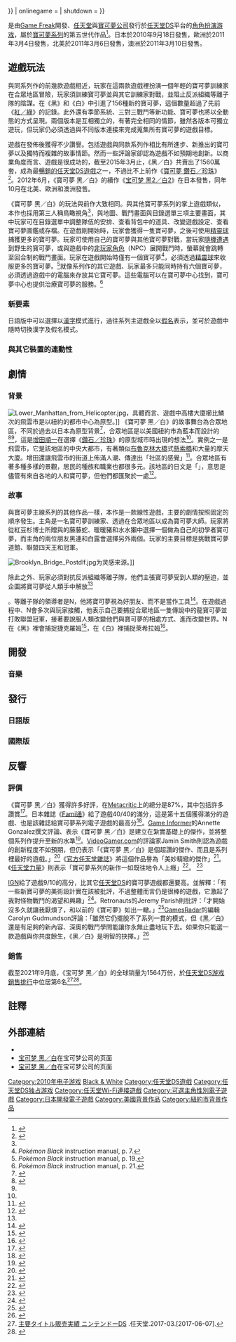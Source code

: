 {{expand|time=2012-03-03T05:05:51+00:00}}
{{noteTA
|G1=Games}}
{{Infobox VG
| title       = 寶可夢 黑／白
| original    = 
| japanese    = ポケットモンスター ブラック・ホワイト
| english     = Pokémon Black and White
| image       = 寶可夢黑白.jpg
| caption     = 日文版遊戲封面<br/>上方為《黑》、下方為《白》
| official    = 
| common      = 
| genre       = [[電子角色扮演遊戲|電子角色扮演遊戲]]
| platforms   = [[任天堂DS|任天堂DS]]
| developer   = [[Game_Freak|Game Freak]]
| publisher   = {{ubl|[[任天堂|任天堂]]|[[寶可夢公司|寶可夢公司]]}}
| director    = [[增田順一|增田順一]]
| producer    = {{ubl|增田順一|山上仁志|江上周作|鶴宏明}}
| designer    = [[森本茂樹|森本茂樹]]<br/>大森滋
| writer      = {{ubl|松宮稔展|中津井優|增田順一}}
| programmer  = 渡邊哲也
| composer    = {{ubl|景山將太|一之瀨剛|佐藤仁美|增田順一|足立美奈子}}
| artist      = {{ubl|[[杉森建|杉森建]]|海野隆雄}}
| series      = [[寶可夢系列_(遊戲)|寶可夢系列]]
| engine      = 
| modes       = [[单人电子游戏|單人]]、[[多人电子游戏|多人]]
| released    = {{vgrelease|JP|18 September 2010<ref name="jprelease">{{cite web |url=http://www.pokemon-sp.jp/series/bw/#/product |title=商品情報 {{!}} 『ポケットモンスターブラック・ホワイト』公式サイト |access-date=2010-06-27 |language=ja |archive-url=https://www.webcitation.org/5sv9U8lJZ?url=http://www.pokemon-sp.jp/series/bw/#/product |archive-date=2010-09-22 |url-status=yes }}</ref>|EU|4 March 2011<ref name="Official Nintendo Magazine UK">{{cite web |url=http://www.officialnintendomagazine.co.uk/article.php?id=22550 |work=[[Official_Nintendo_Magazine|Official Nintendo Magazine]] |title=Pokémon Black & White UK release date confirmed |date=2011-01-10 |access-date=2011-01-10 |url-status=yes |archive-url=https://web.archive.org/web/20110113111403/http://www.officialnintendomagazine.co.uk/article.php?id=22550 |archive-date=2011-01-13 }}</ref>|NA|6 March 2011<ref name="englishBWsite">{{cite web |url=http://www.pokemon.com/us/news/vg_blackwhite_announce-2010-05-28/ |title=Pokémon Black Version and Pokémon White Version |date=2010-05-28 |access-date=2010-09-22 |archive-url=https://www.webcitation.org/5sv9jIykM?url=http://www.pokemon.com/us/news/vg_blackwhite_announce-2010-05-28/ |archive-date=2010-09-22 |url-status=yes }}</ref><ref>{{cite web|url=http://press.nintendo.com/articles.jsp?id=27063|archive-url=https://web.archive.org/web/20101230120900/http://press.nintendo.com/articles.jsp?id=27063|url-status=yes|archive-date=2010-12-30|title=Pokemon Black & Pokemon White launching in North America on March 6, 2011|access-date=2010-12-27}}</ref>|AUS|10 March 2011<ref>{{cite web|url=http://www.pokemonblackwhite.com/en-au/|title=Pokémon Black Version and Pokémon White Version {{!}} Official Video Game Site (Australia & New Zealand)|url-status=yes|archive-url=https://www.webcitation.org/64vXcXCLS?url=http://www.pokemonblackwhite.com/en-au/|archive-date=2012-01-24|access-date=2021-06-16}}</ref>}}
| onlinegame  = 
| shutdown    =
}}

{{vgname|寶可夢 黑／白|ja=ポケットモンスター ブラック・ホワイト|en=Pokémon Black and White}}是由[[Game_Freak|Game Freak]]開發、[[任天堂|任天堂]]與[[寶可夢公司|寶可夢公司]]發行於[[任天堂DS|任天堂DS]]平台的[[角色扮演游戏|角色扮演游戏]]，屬於[[寶可夢系列_(遊戲)|寶可夢系列]]的第五世代作品<ref name="bw">{{cite web |url=http://www.pokemon.co.jp/bw/index.html |script-title=ja:『ポケットモンスターブラック・ホワイト』 |language=ja |publisher=[[Nintendo|Nintendo]] |accessdate=2010-04-07 |archiveurl=https://www.webcitation.org/5sv9suCz9?url=http://www.pokemon-sp.jp/series/bw/ |archivedate=2010-09-22 |deadurl=yes }}</ref>。日本於2010年9月18日發售，歐洲於2011年3月4日發售，北美於2011年3月6日發售，澳洲於2011年3月10日發售。

== 遊戲玩法 ==
{{main|寶可夢遊戲機制}}
與同系列作的前幾款遊戲相近，玩家在這兩款遊戲裡扮演一個年輕的寶可夢訓練家在合眾地區冒險，玩家須訓練寶可夢並與其它訓練家對戰，並阻止反派組織等離子隊的陰謀。在《黑》和《白》中引進了156種新的寶可夢，這個數量超過了先前《[[寶可夢_紅／綠|紅／綠]]》的記錄。此外還有季節系統、三對三戰鬥等新功能、寶可夢也將以全動態的方式呈現。兩個版本是互相獨立的，有著完全相同的情節，雖然各版本可獨立遊玩，但玩家仍必須透過與不同版本連接來完成蒐集所有寶可夢的遊戲目標。

遊戲在發佈後獲得不少讚譽。包括遊戲與同款系列作相比有所進步、新推出的寶可夢以及獨特而複雜的故事情節。然而一些評論家卻認為遊戲不如預期地創新。以商業角度而言、遊戲是很成功的，截至2015年3月止，《黑／白》共賣出了1560萬套，成為最[[畅销任天堂DS游戏列表|暢銷的任天堂DS遊戲]]之一，不過比不上前作《[[寶可夢_鑽石／珍珠|寶可夢 鑽石／珍珠]]》<ref name="mar15">{{cite web|title=Top Selling Software Sales Units - Nintendo DS Software|url=https://www.nintendo.co.jp/ir/en/sales/software/ds.html|accessdate=2015-05-12|date=2015-03-31|publisher=Nintendo|archive-url=https://web.archive.org/web/20170129164222/https://www.nintendo.co.jp/ir/en/sales/software/ds.html|archive-date=2017-01-29|dead-url=no}}</ref>。2012年6月，《寶可夢 黑／白》的續作《[[宝可梦_黑2／白2|宝可梦 黑2／白2]]》在日本發售，同年10月在北美、歐洲和澳洲發售。

《寶可夢 黑／白》的玩法與前作大致相同。與其他寶可夢系列的掌上遊戲類似，本作也採用第三人稱鳥瞰視角<ref name="IGN Review" />，與地圖、戰鬥畫面與目錄選單三項主要畫面，其中玩家可在目錄選單中調整隊伍的安排、查看背包中的道具、改變遊戲設定、查看寶可夢圖鑑或存檔。在遊戲剛開始時，玩家會獲得一隻寶可夢，之後可使用[[精靈球|精靈球]]捕獲更多的寶可夢。玩家可使用自己的寶可夢與其他寶可夢對戰，當玩家[[隨機遭遇|隨機遭遇]]到野生的寶可夢，或與遊戲中的[[非玩家角色|非玩家角色]]（NPC）展開戰鬥時，螢幕就會跳轉至回合制的戰鬥畫面。玩家在遊戲開始時僅有一個寶可夢<ref name="m7">''Pokémon Black'' instruction manual, p. 7.</ref>，必須透過[[精靈球|精靈球]]來收服更多的寶可夢。<ref name="m19">''Pokémon Black'' instruction manual, p. 19.</ref>就像系列作的其它遊戲、玩家最多只能同時持有六個寶可夢，必須透過遊戲中的電腦來存放其它寶可夢。這些電腦可以在寶可夢中心找到，寶可夢中心也提供治療寶可夢的服務。<ref name="m21">''Pokémon Black'' instruction manual, p. 21.</ref>

=== 新要素 ===
日語版中可以選擇以[[日語漢字|漢字]]模式進行，過往系列主遊戲全以[[日語假名|假名]]表示，並可於遊戲中隨時切換漢字及假名模式。

=== 與其它裝置的連動性 ===

== 劇情 ==
=== 背景 ===
[[File:Lower_Manhattan_from_Helicopter.jpg|left]]，具體而言、遊戲中高樓大廈櫛比鱗次的飛雲市是以紐約的都市中心為原型。]]
《寶可夢 黑／白》的故事舞台為合眾地區，不同於過去以日本為原型背景<ref>{{cite web|url=https://www.nintendo.co.jp/ds/irbj/topics/file/vol_01/file1.html|title=ポケットモンスターブラック・ホワイト：新しいポケットモンスターのこと知ってますか？|publisher=Nintendo Gamez|accessdate=2010-07-08|last=|first=|archive-date=2010-09-11|archive-url=https://web.archive.org/web/20100911001401/http://www.nintendo.co.jp/ds/irbj/topics/file/vol_01/file1.html|dead-url=no}}</ref>，合眾地區是以美國紐約市為藍本而設計的<ref>{{nihongo|''Pokémon Pia''|ポケモンぴあ}}</ref><ref name="Nintendo Interview"/>，這是[[增田順一|增田順一]]在選擇《[[寶可夢_鑽石／珍珠|鑽石／珍珠]]》的原型城市時出現的想法<ref name="onm"/>。實例之一是飛雲市，它是該地區的中央大都市，有著類似[[布魯克林大橋|布魯克林大橋]]式[[懸索橋|懸索橋]]和大量的摩天大廈。增田還讓飛雲市的街道上佈滿人潮、傳達出「社區的感覺」<ref name="onm">{{cite web|url=http://www.officialnintendomagazine.co.uk/23711/news/pokmon-black-whites-castelia-city-inspired-by-new-york/|title=Nintendo News: Pokémon Black & White's Castelia City inspired by New York|publisher=''Official Nintendo Magazine''|date=2011-02-14|accessdate=2011-04-26|archive-url=https://www.webcitation.org/64uglHqM5?url=http://www.officialnintendomagazine.co.uk/23711/newspokmon-black-whites-castelia-city-inspired-by-new-york/|archive-date=2012-01-23|dead-url=yes}}</ref>。合眾地區有著多種多樣的景觀，居民的種族和職業也都很多元。該地區的日文是「{{nihongo|イッシュ}}」，意思是儘管有來自各地的人和寶可夢，但他們都匯聚於一處<ref name="Nintendo Interview">{{cite web|url=https://www.nintendo.co.jp/ds/interview/irbj/vol1/index2.html|title=社長が訊く『ポケットモンスターブラック・ホワイト』|accessdate=2011-02-18|archive-date=2018-06-23|archive-url=https://web.archive.org/web/20180623165950/https://www.nintendo.co.jp/ds/interview/irbj/vol1/index2.html|dead-url=no}}</ref>。

=== 故事 ===
{{See also|精靈寶可夢遊戲角色列表|宝可梦列表}}
與寶可夢主線系列的其他作品一樣，本作是一款線性遊戲，主要的劇情按照固定的順序發生。主角是一名寶可夢訓練家、透過在合眾地區以成為寶可夢大師。玩家將從紅豆杉博士所贈與的藤藤蛇、暖暖豬和水水獺中選擇一個做為自己的初學者寶可夢，而主角的兩位朋友黑連和白露會選擇另外兩個。玩家的主要目標是挑戰寶可夢道館、聯盟四天王和冠軍。

[[File:Brooklyn_Bridge_Postdlf.jpg|thumb]]为灵感来源。]]

除此之外、玩家必須對抗反派組織等離子隊，他們主張寶可夢受到人類的壓迫，並企圖將寶可夢從人類手中解放<ref name="What You Need To Know About Pokemon Black/White">{{cite web|title=What You Need To Know About Pokemon Black/White|url=http://www.ugo.com/games/what-you-need-to-know-about-pokemon-black-white|publisher=[[UGO.com|UGO.com]]|accessdate=2010-10-15|deadurl=yes|archiveurl=https://www.webcitation.org/64ugoFe96?url=http://www.ugo.com/games/what-you-need-to-know-about-pokemon-black-white|archivedate=2012-01-23}}</ref>。等離子隊的領導者是N，他將寶可夢視為好朋友、而不是當作工具<ref name="GameFreak">{{cite video game|title=Pokémon Black Version/ Pokémon White Version |developer=[[Game_Freak|Game Freak]]|publisher=[[Nintendo|Nintendo]], [[The_Pokémon_Company|The Pokémon Company]]|date=2011-03-06|platform=[[Nintendo_DS|Nintendo DS]]| scene=|level=|isolang=|quote=}}</ref>。在遊戲過程中、N會多次與玩家接觸，他表示自己要捕捉合眾地區一隻傳說中的龍寶可夢並打敗聯盟冠軍，接著要說服人類改變他們與寶可夢的相處方式、進而改變世界。N在《黑》裡會捕捉捷克羅姆<ref>{{cite video game|title=Pokémon Black Version|developer=[[Game_Freak|Game Freak]]|publisher=[[Nintendo|Nintendo]], [[The_Pokémon_Company|The Pokémon Company]]|date=2011-03-06|platform=[[Nintendo_DS|Nintendo DS]]| scene=|level=|isolang=|quote=}}</ref>，在《白》裡捕捉萊希拉姆<ref>{{cite video game|title=Pokémon White Version |developer=[[Game_Freak|Game Freak]]|publisher=[[Nintendo|Nintendo]], [[The_Pokémon_Company|The Pokémon Company]]|date=2011-03-06|platform=[[Nintendo_DS|Nintendo DS]]| scene=|level=|isolang=|quote=}}</ref>。

== 開發 ==
=== 音樂 ===

== 發行 ==
=== 日語版 ===
=== 國際版 ===

== 反響 ==
{{Video game reviews
| state = plain
| MC = 87%<ref name="MC"/>
| Edge = 8/10<ref name="Edge"/>
| Fam = 40/40<ref name="escapist" />
| GI = 8.75/10<ref name="GI"/>
| GSpot = 7.5/10<ref name="GSpot">{{cite web|archiveurl=https://web.archive.org/web/20130508042254/http://www.gamespot.com/pokemon-black-version/reviews/pokemon-black-review-6301651/|archivedate=2013-05-08|url=http://www.gamespot.com/ds/rpg/pokemonds3/review.html|title=Pokemon Black Version Review for DS|publisher=[[GameSpot|GameSpot]]|last=Walton|first=Mark|accessdate=2011-03-06|date=2011-03-04|dead-url=no}}</ref>
| GRadar = 9/10<ref name="Gradar"/>
| IGN = 9/10<ref name="IGN Review"/>
| NP = 9/10<ref name="NP"/>
| ONM = 95%<ref name="ONM"/>
| VG = 9/10<ref name="VG"/>
}}
=== 評價 ===
《寶可夢 黑／白》獲得許多好評，在[[Metacritic|Metacritic]]上的總分是87%，其中包括許多讚賞<ref name="MC">{{cite web |url=http://www.metacritic.com/game/ds/pokemon-black-version/critic-reviews |title=Pokemon Black Version Critic Reviews for DS at Metacritic.com |publisher=[[Metacritic|Metacritic]] |accessdate=2011-06-09 |archive-date=2012-01-23 |archive-url=https://www.webcitation.org/64uhmQJju?url=http://www.metacritic.com/game/ds/pokemon-black-version/critic-reviews |dead-url=no }}</ref>。日本雜誌《[[Fami通|Fami通]]》給了遊戲40/40的滿分，這是第十五個獲得滿分的遊戲、也是該雜誌給寶可夢系列電子遊戲的最高分<ref name="escapist">{{cite web |title=Pokemon Black & White Grab Rare Perfect Score from Famitsu |publisher=''The Escapist'' |last=Funk |first=John |date=2010-09-08 |accessdate=2010-09-08 |url=http://www.escapistmagazine.com/news/view/103311-Pokemon-Black-White-Grab-Rare-Perfect-Score-from-Famitsu |archive-date=2019-07-23 |archive-url=https://web.archive.org/web/20190723131546/http://www.escapistmagazine.com/news/view/103311-Pokemon-Black-White-Grab-Rare-Perfect-Score-from-Famitsu |dead-url=no }}</ref>。[[Game_Informer|Game Informer]]的Annette Gonzalez撰文評論、表示《寶可夢 黑／白》是建立在紮實基礎上的傑作，並將整個系列作提升至新的水準<ref name="GI">{{cite journal|journal=[[Game_Informer|Game Informer]]|issue=215|date=March 2011|page=95|last=Gonzalez|first=Annette}}</ref>。[[VideoGamer.com|VideoGamer.com]]的評論家Jamin Smith則認為遊戲的創新程度不如預期，但仍表示「《寶可夢 黑／白》是個超讚的傑作、而且是系列裡最好的遊戲。」<ref name="VG">{{cite web |url=http://www.videogamer.com/ds/pokemon_black/review.html |title=Pokemon Black Version Review for DS - VideoGamer.com |publisher=[[VideoGamer.com|VideoGamer.com]] |first=Jamin |last=Smith |date=2011-02-14 |accessdate=2011-02-16 |deadurl=yes |archiveurl=https://web.archive.org/web/20110717202218/http://www.videogamer.com/ds/pokemon_black/review.html |archivedate=2011-07-17 |df= }}</ref>《[[官方任天堂雜誌|官方任天堂雜誌]]》將這個作品譽為「美妙精緻的傑作」<ref name="ONM">{{cite journal|journal=Official Nintendo Magazine|date=Mar 2011 |page=87}}</ref>。《[[任天堂力量|任天堂力量]]》則表示「寶可夢系列的新作一如既往地令人上癮」<ref name="NP">{{cite journal|title=''[[Nintendo_Power|Nintendo Power]]''|publisher=Future Publishing |date=March 2011 |page=82}}</ref>。<!--''[[Edge_(magazine)|Edge]]'' acknowledged that "where next for ''Pokémon'' ''Black'' and ''White'' don't suggest any answers, but they do remind us why we'd care in the first place."--><ref name="Edge">{{cite journal|journal=[[Edge_(magazine)|Edge]]|date=March 2011 |page=103}}</ref>

[[IGN|IGN]]給了遊戲9/10的高分，比其它[[任天堂DS|任天堂DS]]的寶可夢遊戲都還要高。並解釋：「有一些新寶可夢的美術設計實在該被批評，不過整體而言仍是很棒的遊戲，它激起了我對怪物戰鬥的渴望和興趣」<ref name="IGN Review">{{cite web|title=Pokemon Black Review|publisher=IGN|last=DeVries|first=Jack|date=2011-03-04|accessdate=2011-03-04|url=http://ds.ign.com/articles/115/1153589p1.html|archive-date=2013-07-23|archive-url=https://www.webcitation.org/6IKdU1BT5?url=http://www.ign.com/articles/2011/03/05/pokemon-white-review|dead-url=no}}</ref>。Retronauts的Jeremy Parish則批評：「才開始沒多久就讓我厭煩了，和以前的《寶可夢》如出一轍。」<ref>{{cite web|title=A Super-Effective Pokemon Talk|url=http://podcast.the1upnetwork.com/flat/Retronauts/R030611.mp3|publisher=1UP.com|accessdate=2011-03-17|deadurl=yes|archiveurl=https://www.webcitation.org/64uht6sOf?url=http://podcast.the1upnetwork.com/flat/Retronauts/R030611.mp3|archivedate=2012-01-23}}</ref>[[GamesRadar|GamesRadar]]的編輯Carolyn Gudmundson評論：「雖然它仍擺脫不了系列一貫的模式，但《黑／白》還是有足夠的新內容、深奧的戰鬥學問能讓你永無止盡地玩下去。如果你只能選一款遊戲與你共度餘生，《黑／白》是明智的抉擇。」<ref name="Gradar">{{cite web |url=http://www.gamesradar.com/ds/pokemon-black-white/review/pokemon-black-and-white-review/a-2011030319838142019/g-201004091000657031 |title=Pokemon Black and White review, Pokemon Black / White Review, DS Reviews |publisher=[[GamesRadar|GamesRadar]] |first=Carolyn |last=Gudmundson |date=2011-03-04 |accessdate=2011-04-06 |archive-date=2012-01-23 |archive-url=https://www.webcitation.org/64uiHfBX6?url=http://www.gamesradar.com/pokemon-black-and-white-review/ |dead-url=no }}</ref>

=== 銷售 ===
截至2021年9月底，《宝可梦 黑／白》的全球销量为1564万份，於[[畅销任天堂DS游戏列表|任天堂DS游戏銷售排行]]中位居第6名<ref>[https://www.nintendo.co.jp/ir/finance/software/ds.html 主要タイトル販売実績 ニンテンドーDS] {{Wayback|url=https://www.nintendo.co.jp/ir/finance/software/ds.html |date=20180514234225 }}.任天堂.2017-03.[2017-06-07].</ref><ref>{{Cite web|title=IR Information : Financial Data - Top Selling Title Sales Units - Nintendo DS Software|url=http://www.nintendo.co.jp/ir/en/finance/software/ds.html|access-date=2021-12-08|date=2021-09-30|work=Nintendo Co., Ltd.|language=en|archive-date=2021-10-16|archive-url=https://web.archive.org/web/20211016124330/https://www.nintendo.co.jp/ir/en/finance/software/ds.html}}</ref>。

== 註釋 ==
{{Reflist|2}}

== 外部連結 ==
* {{Official|https://www.nintendo.co.jp/ds/irbj/index.html}}{{ja}}
* [http://www.pokemon.co.jp/bw/index.html 宝可梦 黑／白]{{WebCite|url=https://www.webcitation.org/5sv9suCz9?url=http://www.pokemon-sp.jp/series/bw/ |date=20100922001306 |dateformat=iso }}在宝可梦公司的页面{{ja}}
* [http://www.pokemon.com/us/pokemon-video-games/pokemon-black-version-and-pokemon-white-version/ 宝可梦 黑／白]{{Wayback|url=http://www.pokemon.com/us/pokemon-video-games/pokemon-black-version-and-pokemon-white-version/ |date=20170720075313 }}在宝可梦公司的页面{{en}}

{{寶可夢系列}}

{{DEFAULTSORT:Pokemon Black and White}}
[[Category:2010年电子游戏|Category:2010年电子游戏]]
[[Category:寶可夢系列_(遊戲)|Black & White]]
[[Category:任天堂DS遊戲|Category:任天堂DS遊戲]]
[[Category:任天堂DS独占游戏|Category:任天堂DS独占游戏]]
[[Category:任天堂Wi-Fi連接遊戲|Category:任天堂Wi-Fi連接遊戲]]
[[Category:可選主角性別電子遊戲|Category:可選主角性別電子遊戲]]
[[Category:日本開發電子遊戲|Category:日本開發電子遊戲]]
[[Category:美國背景作品|Category:美國背景作品]]
[[Category:紐約市背景作品|Category:紐約市背景作品]]